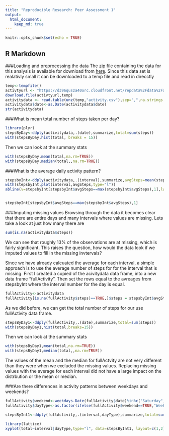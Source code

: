 ```yaml
---
title: "Reproducible Research: Peer Assessment 1"
output: 
  html_document:
    keep_md: true
---
```

```r
knitr::opts_chunk$set(echo = TRUE)
```

## R Markdown

###Loading and preprocessing the data
The zip file containing the data for this analysis is available for download from [here]. Since this data set is realativly small it can be
downloaded to a temp file and read in direcctly

```r
temp<-tempfile()
activtyurl <- "https://d396qusza40orc.cloudfront.net/repdata%2Fdata%2Factivity.zip"
download.file(activtyurl,temp)
activitydata <- read.table(unz(temp,"activity.csv"),sep=",",na.strings = "NA",header = TRUE)
activitydata$date<-as.Date(activitydata$date)
str(activitydata)
```

###What is mean total number of steps taken per day?
```r
library(plyr)
stepsByDay<-ddply(activitydata,.(date),summarize,total=sum(steps))
with(stepsByDay,hist(total, breaks = 15))
```

Then we can look at the summary stats
```r
with(stepsByDay,mean(total,na.rm=TRUE))
with(stepsByDay,median(total,,na.rm=TRUE))
```

###What is the average daily activity pattern?
```r
stepsbyInt<-ddply(activitydata,.(interval),summarize,avgSteps=mean(steps,na.rm=TRUE))
with(stepsbyInt,plot(interval,avgSteps,type="l"))
abline(v=stepsbyInt[stepsbyInt$avgSteps==max(stepsbyInt$avgSteps),1],lwd=2,col="red")


stepsbyInt[stepsbyInt$avgSteps==max(stepsbyInt$avgSteps),1]
```

###Imputing missing values
Browsing through the data it becomes clear that there are entire days and many intervals where values are missing.  Lets take a look at just how many there are

```r
sum(is.na(activitydata$steps))
```

We can see that roughly 13% of the observations are at missing, which is fairly significant. This raises the question, how would the data look if we imputed values to fill in the missing invtervals?

Since we have already calcuated the average for each interval, a simple approach is to use the average number of steps for for the interval that is missing. First I created a copied of the acivitydata data frame, into a new data frame "fullActivity".  Then set the rows equal to the avreages from stepsbyInt where the interval number for the day is equal.

```r
fullActivity<-activitydata
fullActivity[is.na(fullActivity$steps)==TRUE,]$steps = stepsbyInt$avgSteps[match(stepsbyInt$interval,fullActivity$interval)]
```

As we did before, we can get the total number of steps for our use fullActivity data frame.
```r
stepsByDay1<-ddply(fullActivity,.(date),summarize,total=sum(steps))
with(stepsByDay1,hist(total,breaks=15))
```

Then we can look at the summary stats
```r
with(stepsByDay1,mean(total,na.rm=TRUE))
with(stepsByDay1,median(total,,na.rm=TRUE))
```

The values of the mean and the median for fullActvity are not very different than they were when we excluded the missing values. Replacing missing values with the average for each interval did not have a large impact on the distrbution or the mean or median.

###Are there differences in activity patterns between weekdays and weekends?
```r

fullActivity$weekend<-weekdays.Date(fullActivity$date)%in%c("Saturday","Sunday")
fullActivity$dayType<-as.factor(ifelse(fullActivity$weekend==TRUE,"Weekend","Weekdays"))

stepsByInt1<-ddply(fullActivity,.(interval,dayType),summarize,total=sum(steps))

library(lattice)
xyplot(total~interval|dayType,type="l", data=stepsByInt1, layout=c(1,2))
```


[here]:<"https://d396qusza40orc.cloudfront.net/repdata%2Fdata%2Factivity.zip">

